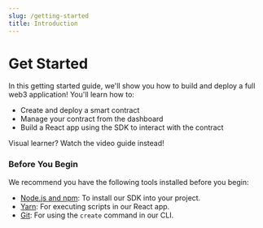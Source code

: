 ```yaml
---
slug: /getting-started
title: Introduction
---
```



# Get Started

<div className="heroGrid" style={{alignItems:'flex-start'}}>
  
  <div>
    <p>
In this getting started guide, we'll show you how to build and deploy a full web3 application!
You'll learn how to:
</p>

- Create and deploy a smart contract
- Manage your contract from the dashboard
- Build a React app using the SDK to interact with the contract

<div className="row" style={{ marginBottom: 16 }}>
  <div className="col col--12" style={{ padding: 8, paddingBottom: 0 }}>
    <QuickstartCard
      name="Start Building! 🚀"
      link="/getting-started/contracts"
      image="/assets/icons/general.png"
    />
  </div>
</div>

</div>

<div
  className="heroGridImageContainer"
  style={{
    display: "flex",
    flexDirection: "column",
    alignItems: "center",
    justifyContent: "center",
  }}
>
  <YoutubeEmbed link={"https://www.youtube.com/embed/fzsz-b2JV9U"} />
  <div
    style={{ display: "flex", alignItems: "center", justifyContent: "center" }}
  >
    <p
      style={{
        textAlign: "center",
        opacity: "0.8",
        fontSize: 16,
        marginTop: 4,
      }}
    >
      Visual learner? Watch the video guide instead!
    </p>
  </div>
</div>

</div>

### Before You Begin

We recommend you have the following tools installed before you begin:

- [Node.js and npm](https://docs.npmjs.com/downloading-and-installing-node-js-and-npm): To install our SDK into your project.
- [Yarn](https://classic.yarnpkg.com/en/docs/install/#mac-stable): For executing scripts in our React app.
- [Git](https://git-scm.com/downloads): For using the `create` command in our CLI.

